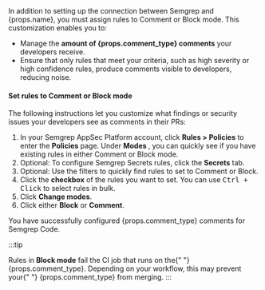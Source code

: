 <span>
  In addition to setting up the connection between Semgrep and {props.name}, you
  must assign rules to Comment or Block mode. This customization enables you to:
</span>

- Manage the <strong>amount of {props.comment_type} comments</strong> your
    developers receive.
- Ensure that only rules that meet your criteria, such as high severity or high confidence rules, produce comments visible to developers, reducing noise.

#### Set rules to Comment or Block mode

The following instructions let you customize what findings or security issues your developers see as comments in their PRs:

1. In your Semgrep AppSec Platform account, click **Rules > Policies** to enter the **Policies** page. Under **Modes <i class="fa-solid fa-gear"></i>**, you can quickly see if you have existing rules in either Comment or Block mode.
1. Optional: To configure Semgrep Secrets rules, click the **Secrets** tab.
1. Optional: Use the filters to quickly find rules to set to Comment or Block.
1. Click the **<i class="fa-solid fa-square-check"></i> checkbox** of the rules you want to set. You can use <kbd>Ctrl + Click</kbd> to select rules in bulk.
1. Click **Change modes**.
1. Click either **Block** or **Comment**.

<span>
  You have successfully configured {props.comment_type} comments for Semgrep
  Code.
</span>

:::tip

<span>
  Rules in <strong>Block mode</strong> fail the CI job that runs on the{" "}
  {props.comment_type}. Depending on your workflow, this may prevent your{" "}
  {props.comment_type} from merging.
</span>
:::
